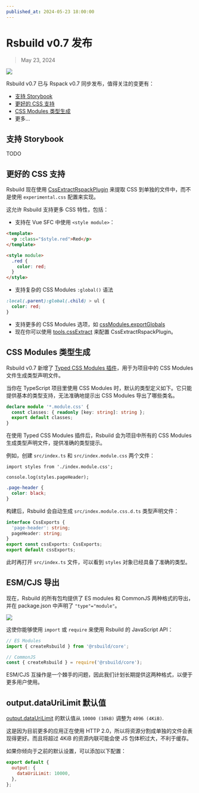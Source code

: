 ```yaml
---
published_at: 2024-05-23 18:00:00
---
```


# Rsbuild v0.7 发布

> May 23, 2024

![](https://assets.rspack.dev/rsbuild/rsbuild-banner-with-storybook.png)

Rsbuild v0.7 已与 Rspack v0.7 同步发布，值得关注的变更有：

- [支持 Storybook](#支持-storybook)
- [更好的 CSS 支持](#更好的-css-支持)
- [CSS Modules 类型生成](#css-modules-类型生成)
- 更多...

## 支持 Storybook

TODO

## 更好的 CSS 支持

Rsbuild 现在使用 [CssExtractRspackPlugin](https://www.rspack.dev/plugins/rspack/css-extract-rspack-plugin) 来提取 CSS 到单独的文件中，而不是使用 `experimental.css` 配置来实现。

这允许 Rsbuild 支持更多 CSS 特性，包括：

- 支持在 Vue SFC 中使用 `<style module>`：

```html title="index.vue"
<template>
  <p :class="$style.red">Red</p>
</template>

<style module>
  .red {
    color: red;
  }
</style>
```

- 支持复杂的 CSS Modules `:global()` 语法

```css title="style.module.css"
:local(.parent):global(.child) > ul {
  color: red;
}
```

- 支持更多的 CSS Modules 选项，如 [cssModules.exportGlobals](/config/output/css-modules#cssmodulesexportglobals)
- 现在你可以使用 [tools.cssExtract](/config/tools/css-extract) 来配置 CssExtractRspackPlugin。

## CSS Modules 类型生成

Rsbuild v0.7 新增了 [Typed CSS Modules 插件](/plugins/list/plugin-typed-css-modules)，用于为项目中的 CSS Modules 文件生成类型声明文件。

当你在 TypeScript 项目里使用 CSS Modules 时，默认的类型定义如下。它只能提供基本的类型支持，无法准确地提示出 CSS Modules 导出了哪些类名。

```ts title="src/env.d.ts"
declare module '*.module.css' {
  const classes: { readonly [key: string]: string };
  export default classes;
}
```

在使用 Typed CSS Modules 插件后，Rsbuild 会为项目中所有的 CSS Modules 生成类型声明文件，提供准确的类型提示。

例如，创建 `src/index.ts` 和 `src/index.module.css` 两个文件：

```tsx title="src/index.ts"
import styles from './index.module.css';

console.log(styles.pageHeader);
```

```css title="index.module.css"
.page-header {
  color: black;
}
```

构建后，Rsbuild 会自动生成 `src/index.module.css.d.ts` 类型声明文件：

```ts title="src/index.module.css.d.ts"
interface CssExports {
  'page-header': string;
  pageHeader: string;
}
export const cssExports: CssExports;
export default cssExports;
```

此时再打开 `src/index.ts` 文件，可以看到 `styles` 对象已经具备了准确的类型。

## ESM/CJS 导出

现在，Rsbuild 的所有包均提供了 ES modules 和 CommonJS 两种格式的导出，并在 package.json 中声明了 `"type"="module"`。

![](https://assets.rspack.dev/rsbuild/assets/rsbuild-dual-package-example.png)

这使你能够使用 `import` 或 `require` 来使用 Rsbuild 的 JavaScript API：

```js
// ES Modules
import { createRsbuild } from '@rsbuild/core';

// CommonJS
const { createRsbuild } = require('@rsbuild/core');
```

ESM/CJS 互操作是一个棘手的问题，因此我们计划长期提供这两种格式，以便于更多用户使用。

## output.dataUriLimit 默认值

[output.dataUriLimit](/config/output/data-uri-limit) 的默认值从 `10000 (10kB)` 调整为 `4096 (4KiB)`.

这是因为目前更多的应用正在使用 HTTP 2.0，所以将资源分割成单独的文件会表现得更好。而且将超过 4KiB 的资源内联可能会使 JS 包体积过大，不利于缓存。

如果你倾向于之前的默认设置，可以添加以下配置：

```js title="rsbuild.config.ts"
export default {
  output: {
    dataUriLimit: 10000,
  },
};
```
